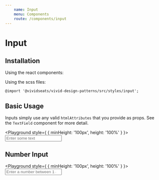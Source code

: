 ```yaml
---
    name: Input
    menu: Components
    route: /components/input
---
```




# Input
## Installation
Using the react components:


Using the scss files:

    @import '@vividseats/vivid-design-patterns/src/styles/input';

## Basic Usage
Inputs simply use any valid `htmlAttributes` that you provide as props. See the `TextField` component for more detail.

<Playground style={ { minHeight: '100px', height: '100%' } }>
    <Input type="text" placeholder="Enter some text" readOnly={false} maxLength={24} />
</Playground>

## Number Input
<Playground style={ { minHeight: '100px', height: '100%' } }>
    <Input type="number" placeholder="Enter a number between 1 and 10" min={0} max={10} step={1} readOnly={false} />
</Playground>
